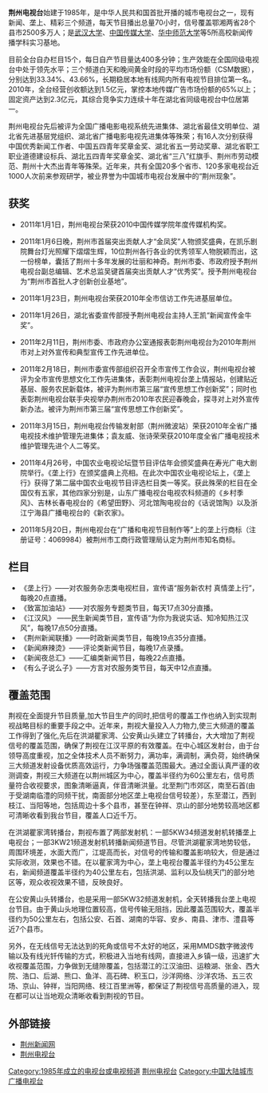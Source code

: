 {{refimprove|time=2012-05-22T07:11:08+00:00}}
'''荆州电视台'''始建于1985年，是中华人民共和国首批开播的城市电视台之一，现有新闻、垄上、精彩三个频道，每天节目播出总量70小时，信号覆盖鄂湘两省28个县市2500多万人；是[[武汉大学|武汉大学]]、[[中国传媒大学|中国传媒大学]]、[[华中师范大学|华中师范大学]]等5所高校新闻传播学科实习基地。

目前全台自办栏目15个，每日自产节目量达400多分钟；生产效能在全国同级电视台中处于领先水平；三个频道白天和晚间黄金时段的平均市场份额（CSM数据），分别达到33.34%、43.66%，长期稳居本地有线网内所有电视节目排位第一名。2010年，全台经营创收额达到1.5亿元，掌控本地传媒广告市场份额的65%以上；固定资产达到2.3亿元，其综合竞争实力连续十年在湖北省同级电视台中位居第一。

荆州电视台先后被评为全国广播电影电视系统先进集体、湖北省最佳文明单位、湖北省先进基层党组织、湖北省广播电影电视先进集体等殊荣；有16人次分别获得中国优秀新闻工作者、中国五四青年奖章金奖、湖北省五一劳动奖章、湖北省职工职业道德建设标兵、湖北五四青年奖章金奖、湖北省“三八”红旗手、荆州市劳动模范、荆州十大杰出青年等殊荣。近年来，共有全国20多个省市、120多家电视台近1000人次前来参观研学，被业界誉为中国城市电视台发展中的“荆州现象”。

== 获奖 ==
*2011年1月1日，荆州电视台荣获2010中国传媒学院年度传媒机构奖。

*2011年1月6日晚，荆州市首届突出贡献人才“金凤奖”人物颁奖盛典，在凯乐剧院舞台灯光照耀下熠熠生辉，10位荆州各行各业的优秀领军人物脱颖而出，这一份榜单，囊括了荆州十多年发展的壮丽和神奇。荆州市委、市政府授予荆州电视台副总编辑、艺术总监吴键首届突出贡献人才“优秀奖”。授予荆州电视台为“荆州市首批人才创新创业基地”。 

*2011年1月23日，荆州电视台荣获2010年全市信访工作先进基层单位。

*2011年1月26日，湖北省委宣传部授予荆州电视台主持人王凯“新闻宣传金牛奖”。

*2011年2月11日，荆州市委、市政府办公室通报表彰荆州电视台为2010年荆州市对上对外宣传和典型宣传工作先进单位。

*2011年2月18日，荆州市委宣传部组织召开全市宣传工作会议，荆州电视台被评为全市宣传思想文化工作先进集体，表彰荆州电视台垄上情报站，创建贴近基层、服务农民新载体，被评为荆州市第三届“宣传思想工作创新奖”；同时也表彰荆州电视台联手央视举办荆州市2010年农民迎春晚会，探寻对上对外宣传新办法。被评为荆州市第三届“宣传思想工作创新奖”。

*2011年3月15日，荆州电视台传输发射部（荆州微波站）荣获2010年全省广播电视技术维护管理先进集体；袁友威、张诗荣荣获2010年度全省广播电视技术维护管理先进个人二等奖。

*2011年4月26号，中国农业电视论坛暨节目评估年会颁奖盛典在寿光广电大剧院举行。《垄上行》在颁奖盛典上亮相。在此次中国农业电视论坛上，《垄上行》获得了第二届中国农业电视节目评选栏目类一等奖。获此殊荣的栏目在全国仅有五家，其他四家分别是，山东广播电视台电视农科频道的《乡村季风》、吉林长春电视台的《希望田野》、河北馆陶电视台的《话说馆陶》以及浙江宁海县广播电视台的《新农家》。

*2011年5月20日，荆州电视台在“广播和电视节目制作等”上的垄上行商标（注册证号：4069984）被荆州市工商行政管理局认定为荆州市知名商标。

== 栏目 ==
*《垄上行》——对农服务杂志类电视栏目，宣传语“服务新农村 真情垄上行”，每晚20点直播。 
*《致富加油站》——对农服务专题类节目，每天17点30分直播。
*《江汉风》 ——民生新闻类节目，宣传语“为你为我说实话、知冷知热江汉风”，每晚17点50分直播。 
*《荆州新闻联播》——时政新闻类节目，每晚19点35分直播。 
*《新闻麻辣烫》——评论类新闻节目，每晚17点录播。 
*《新闻夜总汇》——汇编类新闻节目，每晚22点直播。 
*《有么子说么子》——方言对农服务类节目，每天中12点直播。 

== 覆盖范围 ==
荆视在全面提升节目质量,加大节目生产的同时,把信号的覆盖工作也纳入到实现荆视战略目标的重要手段之中。近年来，荆视大量投入人力物力,使三大频道的覆盖工作得到了强化,先后在洪湖瞿家湾、公安黄山头建立了转播台，大大增加了荆视信号的覆盖范围，确保了荆视在江汉平原的有效覆盖。在中心城区发射台，由于台领导高度重视，加之全体技术人员不断努力，满功率，满调制，满负荷，始终确保三大频道发射设备优质高效运行，力争场强覆盖范围最大。通过全面认真严谨的收测调查，荆视三大频道在以荆州城区为中心，覆盖半径约为60公里左右，信号质量符合收视要求，图象清晰逼真，伴音清晰洪量。北至荆门市郊区，南至石首(由于受湖南临澧的同频干扰，南面部分地区垄上电视台信号较差），东至潜江，西到枝江、当阳等地，包括周边十多个县市，甚至在钟祥、京山的部分地势较高地区都可清晰收看到我台节目，覆盖人口近千万。 　　

在洪湖瞿家湾转播台，荆视布置了两部发射机：一部5KW34频道发射机转播垄上电视台；一部3KW21频道发射机转播新闻频道节目。尽管洪湖瞿家湾地势较低，周围环境差，水面大而广，江堤高而长，对信号的传输和覆盖影响较大，但是通过实际收测，效果也不错。在以瞿家湾为中心，垄上电视台覆盖半径约为45公里左右，新闻频道覆盖半径约为40公里左右，包括洪湖、监利以及仙桃天门的部分地区等，观众收视效果不错，反映良好。 　　

在公安黄山头转播台，也是采用一部5KW32频道发射机，全天转播我台垄上电视台节目。由于黄山头地理位置较高，信号传输无阻挡，因此覆盖范围较大，覆盖半径约为50公里左右，包括公安、石首、湖南的华容、安乡、南县、津市、澧县等近7个县市。

另外，在无线信号无法达到的死角或信号不太好的地区，采用MMDS数字微波传输以及有线光钎传输的方式，积极进入当地有线网，直接进入乡镇一级，迅速扩大收视覆盖范围，力争做到无缝隙覆盖，包括潜江的江汉油田、运粮湖、张金、西大院、浩口、后湖、熊口、鱼洋、高石碑、积玉口，沙洋网络、沙洋农场、五三农场、京山、钟祥，当阳网络、枝江百里洲等，都保证了荆视信号高质量的进入，现在都可以让当地观众清晰收看到荆视的节目。

== 外部链接 ==
*[http://www.jznews.com.cn 荆州新闻网] {{Wayback|url=http://www.jznews.com.cn/ |date=20210430074423 }}
*[https://web.archive.org/web/20190608132804/http://www.jztv.com.cn/ 荆州电视台]

[[Category:1985年成立的电视台或电视频道|Category:1985年成立的电视台或电视频道]]
[[Category:荆州电视台|]]
[[Category:中国大陆城市广播电视台|Category:中国大陆城市广播电视台]]